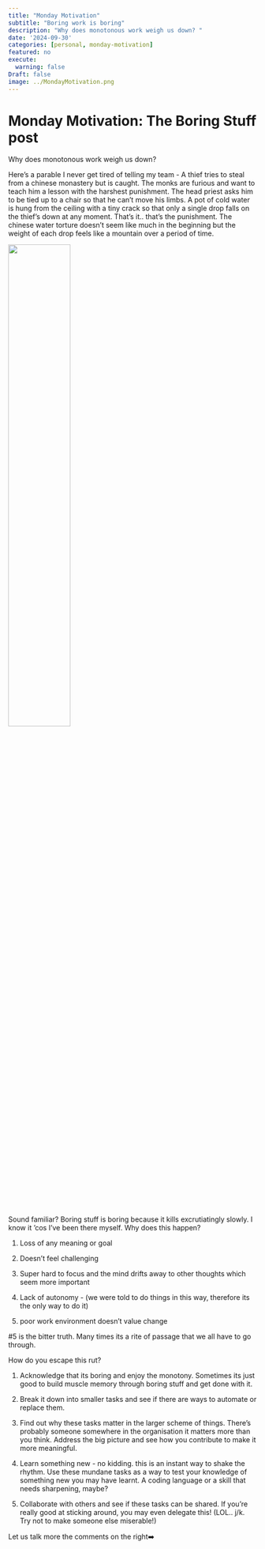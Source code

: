 ```yaml
---
title: "Monday Motivation"
subtitle: "Boring work is boring"
description: "Why does monotonous work weigh us down? "
date: '2024-09-30'
categories: [personal, monday-motivation]
featured: no
execute:
  warning: false
Draft: false
image: ../MondayMotivation.png
---
```


# Monday Motivation: The Boring Stuff post

Why does monotonous work weigh us down?

Here's a parable I never get tired of telling my team - A thief tries to steal from a chinese monastery but is caught. The monks are furious and want to teach him a lesson with the harshest punishment. The head priest asks him to be tied up to a chair so that he can't move his limbs. A pot of cold water is hung from the ceiling with a tiny crack so that only a single drop falls on the thief's down at any moment. That's it.. that's the punishment. The chinese water torture doesn't seem like much in the beginning but the weight of each drop feels like a mountain over a period of time.

![](water pot.jpg){width="50%"}

Sound familiar? Boring stuff is boring because it kills excrutiatingly slowly. I know it 'cos I've been there myself. Why does this happen?

1.  Loss of any meaning or goal

2.  Doesn't feel challenging

3.  Super hard to focus and the mind drifts away to other thoughts which seem more important

4.  Lack of autonomy - (we were told to do things in this way, therefore its the only way to do it)

5.  poor work environment doesn't value change

#5 is the bitter truth. Many times its a rite of passage that we all have to go through.

How do you escape this rut?

1.  Acknowledge that its boring and enjoy the monotony. Sometimes its just good to build muscle memory through boring stuff and get done with it.

2.  Break it down into smaller tasks and see if there are ways to automate or replace them.

3.  Find out why these tasks matter in the larger scheme of things. There's probably someone somewhere in the organisation it matters more than you think. Address the big picture and see how you contribute to make it more meaningful.

4.  Learn something new - no kidding. this is an instant way to shake the rhythm. Use these mundane tasks as a way to test your knowledge of something new you may have learnt. A coding language or a skill that needs sharpening, maybe?

5.  Collaborate with others and see if these tasks can be shared. If you're really good at sticking around, you may even delegate this! (LOL.. j/k. Try not to make someone else miserable!)

Let us talk more the comments on the right➡️
